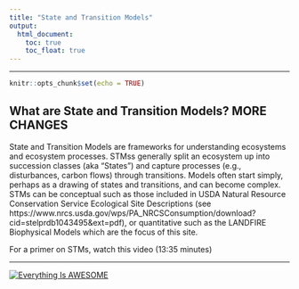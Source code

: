 ```yaml
---
title: "State and Transition Models"
output:
  html_document:
    toc: true
    toc_float: true
---
```

----

```r
knitr::opts_chunk$set(echo = TRUE)
```

## What are State and Transition Models?  MORE CHANGES
State and Transition Models are frameworks for understanding ecosystems and ecosystem processes.  STMss generally split an ecosystem up into succession classes (aka "States") and capture processes (e.g., disturbances, carbon flows) through transitions.  Models often start simply, perhaps as a drawing of states and transitions, and can become complex.  STMs can be conceptual such as those included in USDA Natural Resource Conservation Service Ecological Site Descriptions (see https://www.nrcs.usda.gov/wps/PA_NRCSConsumption/download?cid=stelprdb1043495&ext=pdf), or quantitative such as the LANDFIRE Biophysical Models which are the focus of this site.

For a primer on STMs, watch this video (13:35 minutes)
<br>

*** 

[![Everything Is AWESOME](https://img.youtube.com/vi/StTqXEQ2l-Y/0.jpg)](https://www.youtube.com/watch?v=ORoyBqogZFs "Everything Is AWESOME")

